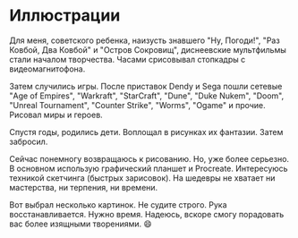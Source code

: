 
# Иллюстрации

Для меня, советского ребенка, наизусть знавшего "Ну, Погоди!", "Раз Ковбой, Два Ковбой" и "Остров Сокровищ", диснеевские мультфильмы стали началом творчества. Часами срисовывал стопкадры с видеомагнитофона. 

Затем случились игры. После приставок Dendy и Sega пошли сетевые "Age of Empires", "Warkraft", "StarCraft", "Dune", "Duke Nukem", "Doom", "Unreal Tournament", "Counter Strike", "Worms", "Ogame" и прочие. Рисовал миры и героев.

Спустя годы, родились дети. Воплощал в рисунках их фантазии. Затем забросил.

Сейчас понемногу возвращаюсь к рисованию. Но, уже более серьезно. В основном использую графический планшет и Procreate. Интересуюсь техникой скетчинга (быстрых зарисовок). На шедевры не хватает ни мастерства, ни терпения, ни времени.  

Вот выбрал несколько картинок. Не судите строго. Рука восстанавливается. Нужно время. Надеюсь, вскоре смогу порадовать вас более изящными творениями. 😄

<br />
<MySliderImages />